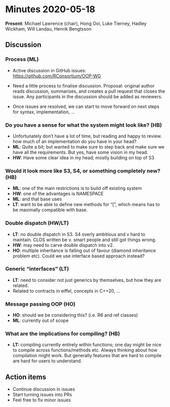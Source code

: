 # **Minutes 2020-05-18**

**Present**: Michael Lawrence (chair), Hong Ooi, Luke Tierney, Hadley Wickham, Will Landau, Henrik Bengtsson

## Discussion

### Process (ML)

-   Active discussion in GitHub issues: <https://github.com/RConsortium/OOP-WG>

-   Need a little process to finalise discussion. Proposal: original author reads discussion, summarises, and creates a pull request that closes the issue. Any participants in the discussion should be added as reviewers.

-   Once issues are resolved, we can start to move forward on next steps for syntax, implementation, ...

### Do you have a sense for what the system might look like? (HB)

-   Unfortunately don't have a lot of time, but reading and happy to review. how much of an implementation do you have in your head?
-   **ML**: Quite a bit; but wanted to make sure to step back and make sure we have all the requirements. But yes, have some vision in my head.
-   **HW**: Have some clear idea in my head; mostly building on top of S3

### Would it look more like S3, S4, or something completely new? (HB)

-   **ML**: one of the main restrictions is to build off existing system
-   **HW**: one of the advantages is NAMESPACE
-   **ML**: and that base uses
-   **LT**: want to be able to define new methods for "[", which means has to be maximally compatible with base.

### Double dispatch (HW/LT)

-   **LT**: no double dispatch in S3. S4 overly ambitious and v hard to maintain. CLOS written be v. smart people and still got things wrong.
-   **HW**: may need to carve double dispatch into v2.
-   **HO**: multiple inheritance is falling out of favour (diamond inheritance problem etc). Could we use interface based approach instead?

### Generic "interfaces" (LT)

-   **LT**: need to consider not just generics by themselves, but how they are related.
-   Related to contracts in eiffel, concepts in C++20, \...

### Message passing OOP (HO)

-   **HO**: should we be considering this? (i.e. R6 and ref classes)
-   **ML**: currently out of scope

### What are the implications for compiling? (HB)

-   **LT:** compiling currently entirely within functions; one day might be nice to compile across functions/methods etc. Always thinking about how compilation might work. But generally features that are hard to compile are hard for users to understand.

## Action items

-   Continue discussion in issues
-   Start turning issues into PRs
-   Feel free to fix minor issues
